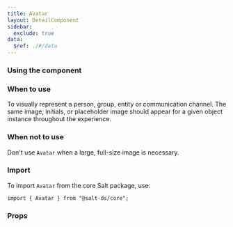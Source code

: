 ```yaml
---
title: Avatar
layout: DetailComponent
sidebar:
  exclude: true
data:
  $ref: ./#/data
---
```


### Using the component

### When to use

To visually represent a person, group, entity or communication channel. The same image, initials, or placeholder image should appear for a given object instance throughout the experience.

### When not to use

Don't use `Avatar` when a large, full-size image is necessary.

### Import

To import `Avatar` from the core Salt package, use:

```
import { Avatar } from "@salt-ds/core";
```

### Props

<PropsTable componentName="Avatar" />
